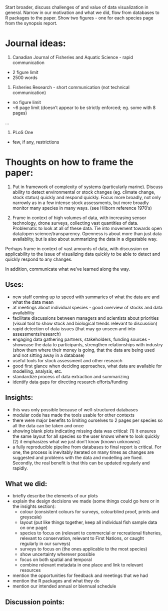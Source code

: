 
Start broader, discuss challenges of and value of data visualization in general.
Narrow in our motivation and what we did, flow from databases to R packages to the paper. Show  two figures - one for each species page from the synopsis report.

# Journal ideas:

1. Canadian Journal of Fisheries and Aquatic Science - rapid communication
- 2 figure limit
- 2500 words

1. Fisheries Research - short communication (not technical communication)
- no figure limit
- ~6 page limit (doesn't appear to be strictly enforced; eg. some with 8 pages)

...

1. PLoS One
-  few, if any, restrictions

# Thoughts on how to frame the paper:

1. Put in framework of complexity of systems (particularly marine). Discuss
ability to detect environmental or stock changes (eg. climate change, stock
status) quickly and respond quickly. Focus more broadly, not only narrowly as
in a few intense stock assessments, but more broadly monitor many species in 
many ways. (see Hilborn reference 1970's)

1. Frame in context of high volumes of data, with increasing sensor technology,
drone surveys, collecting vast quantities of data. Problematic to look at all of
these data. Tie into movement towards open data/open science/transparency.
Openness is about more than just data availablity, but is also about 
summarizing the data in a digestable way.

Perhaps frame in context of vast amounts of data, with discussion on
applicability to the issue of visualizing data quickly to be able to detect
and quickly respond to any changes.

In addition, communicate what we've learned along the way. 

## Uses:

- new staff coming up to speed with summaries of what the data are and what the
data mean
- at meetings about individual species - good overview of stocks and data 
availability
- facilitate discussions between managers and scientists about priorities 
(visual tool to show stock and biological trends relevant to discussion)
- rapid detection of data issues (that may go unseen and into assessments/research)
- engaging data gathering partners, stakeholders, funding sources - showcase
the data to participants, strengthen relationships with industry (show them 
where their money is going, that the data are being used and not sitting away
in a database)
- useful tools for stock assessment and other research
- good first glance when deciding approaches, what data are available for modelling, analysis, etc.
- standardize process of data extraction and summarizing
- identify data gaps for directing research efforts/funding

## Insights:

- this was only possible because of well-structured databases
- modular code has made the tools usable for other contexts
- there were major benefits to limiting ourselves to 2 pages per species so all the data can be taken and once
- showing blank plots indicating missing data was critical: (1) it ensures the same layout for all species so the user knows where to look quickly (2) it emphasizes what we just don't know (known unknowns)
- a fully reproducible pipeline from databases to final report is critical. For one, the process is inevitably iterated on many times as changes are suggested and problems with the data and modelling are fixed. Secondly, the real benefit is that this can be updated regularly and rapidly.

## What we did:

- briefly describe the elements of our plots
- explain the design decisions we made  (some things could go here or in the insights section):
    - colour (consistent colours for surveys, colourblind proof, prints and greyscale)
    - layout (put like things together, keep all individual fish sample data on one page)
    - species to focus on (relevant to commercial or recreational fisheries, relevant to conservation, relevant to First Nations, or caught regularly in our surveys)
    - surveys to focus on (the ones applicable to the most species)
    - show uncertainty wherever possible
    - focus on both spatial and temporal
    - combine relevant metadata in one place and link to relevant resources
- mention the opportunities for feedback and meetings that we had
- mention the R packages and what they do
- mention our intended annual or biennual schedule

## Discussion points:
